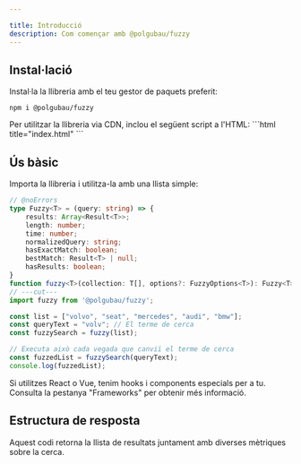 ```yaml
---

title: Introducció
description: Com començar amb @polgubau/fuzzy
---
```


## Instal·lació

Instal·la la llibreria amb el teu gestor de paquets preferit:
```package-install
npm i @polgubau/fuzzy
```

<Accordions type="single">
  <Accordion title="Usant CDN?" value="cdn" id="cdn">
  Per utilitzar la llibreria via CDN, inclou el següent script a l'HTML:
  ```html title="index.html"
<script src="https://cdn.jsdelivr.net/npm/@polgubau/fuzzy"></script>
```
   </Accordion>
</Accordions>

## Ús bàsic

Importa la llibreria i utilitza-la amb una llista simple:

```ts twoslash title="index.ts"
// @noErrors
type Fuzzy<T> = (query: string) => {
    results: Array<Result<T>>;
    length: number;
    time: number;
    normalizedQuery: string;
    hasExactMatch: boolean;
    bestMatch: Result<T> | null;
    hasResults: boolean;
}
function fuzzy<T>(collection: T[], options?: FuzzyOptions<T>): Fuzzy<T>;
// ---cut---
import fuzzy from '@polgubau/fuzzy';

const list = ["volvo", "seat", "mercedes", "audi", "bmw"];
const queryText = "volv"; // El terme de cerca
const fuzzySearch = fuzzy(list);

// Executa això cada vegada que canviï el terme de cerca
const fuzzedList = fuzzySearch(queryText);
console.log(fuzzedList);
```

<Callout title="Estàs utilitzant un framework?"> Si utilitzes React o Vue, tenim hooks i components especials per a tu. Consulta la pestanya "Frameworks" per obtenir més informació.</Callout>

## Estructura de resposta
Aquest codi retorna la llista de resultats juntament amb diverses mètriques sobre la cerca.
<AutoTypeTable path="./src/types/lib.ts" name="FuzzyResponse" />